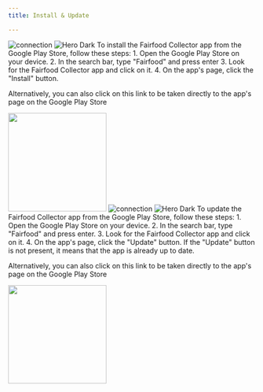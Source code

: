 ```yaml
---
title: Install & Update

---
```




<Steps>
  <Step title="To install the app">
   <img
  className="block dark:hidden"
  src="/images/hero-dark.svg"
  alt="connection"
/>
<img
  className="hidden dark:block"
  src="/images/hero-dark.svg"
  alt="Hero Dark"
/>
To install the Fairfood Collector app from the Google Play Store, follow these steps:
1. Open the Google Play Store on your device.
2. In the search bar, type "Fairfood" and press enter
3. Look for the Fairfood Collector app and click on it.
4. On the app's page, click the "Install" button.

Alternatively, you can also click on this link to be taken directly to the app's page on the Google Play Store

<img height="200" src="/images/playstore.png" />

  </Step>
  <Step title="To Update the app">
     <img
  className="block dark:hidden"
  src="/images/hero-dark.svg"
  alt="connection"
/>
<img
  className="hidden dark:block"
  src="/images/hero-dark.svg"
  alt="Hero Dark"
/>
    To update the Fairfood Collector app from the Google Play Store, follow these steps:
1. Open the Google Play Store on your device.
2. In the search bar, type "Fairfood" and press enter.
3. Look for the Fairfood Collector app and click on it.
4. On the app's page, click the "Update" button. If the "Update" button is not present, it means that the app is already up to date.

Alternatively, you can also click on this link to be taken directly to the app's page on the Google Play Store


<img height="200" src="/images/playstore.png" />
  </Step>

</Steps>


